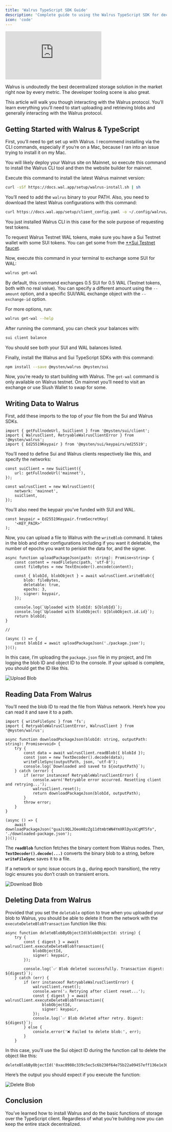```yaml
---
title: 'Walrus TypeScript SDK Guide'
description: 'Complete guide to using the Walrus TypeScript SDK for decentralized storage'
icon: 'code'
---
```


<div style={{
    position: 'relative',
    width: '100%',
    paddingBottom: '56.25%', // 16:9 aspect ratio
    height: 0,
    overflow: 'hidden'
}}>
    <iframe
        src="https://www.youtube.com/embed/1xnStGEIQ_w?list=PLwSqiyXKVkfVA5TXrPvnUXM6d07_zw8Ot"
        title="10 Using the Walrus TypeScript SDK"
        frameBorder="0"
        allow="accelerometer; autoplay; clipboard-write; encrypted-media; gyroscope; picture-in-picture; web-share"
        referrerPolicy="strict-origin-when-cross-origin"
        allowFullScreen
        style={{
            position: 'absolute',
            top: 0,
            left: 0,
            width: '100%',
            height: '100%'
        }}
    ></iframe>
</div>

Walrus is undoutedly the best decentralized storage solution in the market right now by every metric. The developer tooling scene is also great.

This article will walk you though interacting with the Walrus protocol. You’ll learn everything you’ll need  to start uploading and retrieving blobs and generally interacting with the Walrus protocol.

## Getting Started with Walrus & TypeScript

First, you’ll need to get set up with Walrus. I recommend installing via the CLI commands, especially if you’re on a Mac, because I ran into an issue trying to install it on my Mac.

You will likely deploy your Walrus site on Mainnet, so execute this command to install the Walrus CLI tool and then the website builder for mainnet.

Execute this command to install the latest Walrus mainnet version:

```bash [Terminal]
curl -sSf https://docs.wal.app/setup/walrus-install.sh | sh
```

You’ll need to add the `walrus` binary to your PATH. Also, you need to download the latest Walrus configurations with this command:

```bash [Terminal]
curl https://docs.wal.app/setup/client_config.yaml -o ~/.config/walrus/client_config.yaml
```

You just installed Walrus CLI in this case for the sole purpose of requesting test tokens.

To request Walrus Testnet WAL tokens, make sure you have a Sui Testnet wallet with some SUI tokens. You can get some from the [**Sui Testnet faucet](https://faucet.sui.io/?network=testnet).

Now, execute this command in your terminal to exchange some SUI for WAL:

```bash [Terminal]
walrus get-wal
```

By default, this command exchanges 0.5 SUI for 0.5 WAL (Testnet tokens, both with no real value). You can specify a different amount using the `--amount` option, and a specific SUI/WAL exchange object with the `--exchange-id` option.

For more options, run:

```bash [Terminal]
walrus get-wal --help
```

After running the command, you can check your balances with:

```bash [Terminal]
sui client balance
```

You should see both your SUI and WAL balances listed.

Finally, install the Walrus and Sui TypeScript SDKs with this command:

```bash [Terminal]
npm install --save @mysten/walrus @mysten/sui
```

Now, you’re ready to start building with Walrus. The `get-wal` command is only available on Walrus testnet. On mainnet you’ll need to visit an exchange or use Slush Wallet to swap for some.

## Writing Data to Walrus

First, add these imports to the top of your file from the Sui and Walrus SDKs.

```tsx [index.ts]
import { getFullnodeUrl, SuiClient } from '@mysten/sui/client';
import { WalrusClient, RetryableWalrusClientError } from '@mysten/walrus';
import { Ed25519Keypair } from '@mysten/sui/keypairs/ed25519';

```

You’ll need to define Sui and Walrus clients respectively like this, and specify the networks:

```tsx [index.ts]
const suiClient = new SuiClient({
    url: getFullnodeUrl('mainnet'),
});

const walrusClient = new WalrusClient({
    network: 'mainnet',
    suiClient,
});
```

You’ll also need the keypair you’ve funded with SUI and WAL.

```tsx [index.ts]
const keypair = Ed25519Keypair.fromSecretKey(
    '<KEY_PAIR>'
);
```

Now, you can upload a file to Walrus with the `writeBlob` command. It takes in the blob and other configurations including if you want it deletable, the number of epochs you want to perisist the data for, and the signer.

```tsx [index.ts]
async function uploadPackageJson(path: string): Promise<string> {
    const content = readFileSync(path, 'utf-8');
    const fileBytes = new TextEncoder().encode(content);

    const { blobId, blobObject } = await walrusClient.writeBlob({
        blob: fileBytes,
        deletable: true,
        epochs: 3,
        signer: keypair,
    });

    console.log(`Uploaded with blobId: ${blobId}`);
    console.log(`Uploaded with blobObject: ${blobObject.id.id}`);
    return blobId;
}

//

(async () => {
    const blobId = await uploadPackageJson('./package.json');
})();

```

In this case, I’m uploading the `package.json` file in my project, and I’m logging the  blob ID  and object ID to the console. If your upload is complete, you should get the ID like this.

<img src="/images/upload-blob.png" alt="Upload Blob"/>

## Reading Data From Walrus

You’ll need the blob ID to read the file from Walrus network. Here’s how you can read it and save it to a path.

```tsx [index.ts]
import { writeFileSync } from 'fs';
import { RetryableWalrusClientError, WalrusClient } from '@mysten/walrus';

async function downloadPackageJson(blobId: string, outputPath: string): Promise<void> {
    try {
        const data = await walrusClient.readBlob({ blobId });
        const json = new TextDecoder().decode(data);
        writeFileSync(outputPath, json, 'utf-8');
        console.log(`Downloaded and saved to ${outputPath}`);
    } catch (error) {
        if (error instanceof RetryableWalrusClientError) {
            console.warn('Retryable error occurred. Resetting client and retrying...');
            walrusClient.reset();
            return downloadPackageJson(blobId, outputPath);
        }
        throw error;
    }
}

(async () => {
    await downloadPackageJson("guaJi9QLJOeoH8zZg11dtmbtWN4YmXRlDyxXCgMT5fo", './downloaded-package.json');
})();
```

The **`readBlob`** function fetches the binary content from Walrus nodes. Then, **`TextDecoder().decode(...)`** converts the binary blob to a string, before **`writeFileSync`** saves it to a file.

If a network or sync issue occurs (e.g., during epoch transition), the retry logic ensures you don’t crash on transient errors.

<img src="/images/download-blob.png" alt="Download Blob"/>

## Deleting Data from Walrus

Provided that you set the `deletable` option to true when you uploaded your blob to Walrus, you should be able to delete it from the  network with the `executeDeleteBlobTransaction` function like this:

```tsx [index.ts]
async function deleteBlobByObjectId(blobObjectId: string) {
    try {
        const { digest } = await walrusClient.executeDeleteBlobTransaction({
            blobObjectId,
            signer: keypair,
        });

        console.log(`✅ Blob deleted successfully. Transaction digest: ${digest}`);
    } catch (err) {
        if (err instanceof RetryableWalrusClientError) {
            walrusClient.reset();
            console.warn('⚠️ Retrying after client reset...');
            const { digest } = await walrusClient.executeDeleteBlobTransaction({
                blobObjectId,
                signer: keypair,
            });
            console.log(`✅ Blob deleted after retry. Digest: ${digest}`);
        } else {
            console.error('❌ Failed to delete blob:', err);
        }
    }
```

In this case, you’ll use the Sui object ID during the function call to delete the object like this:

```tsx [index.ts]
deleteBlobByObjectId('0xac0988c339c5ec5c6b230f64e75b22a09457eff136e1e30fc3ce21412aa93ef6');
```

Here’s the output you should expect if you execute the function:

<img src="/images/delete-blob.png" alt="Delete Blob"/>

## Conclusion

You’ve learned how to install Walrus and do the basic functions of storage over the TypeScript client. Regardless of what you’re building now you can keep the entire stack decentralized.